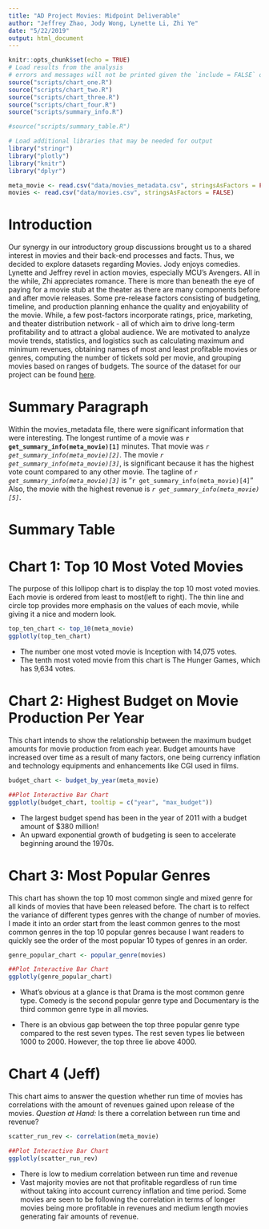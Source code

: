 ```yaml
---
title: "AD Project Movies: Midpoint Deliverable"
author: "Jeffrey Zhao, Jody Wong, Lynette Li, Zhi Ye"
date: "5/22/2019"
output: html_document
---
```


```r
knitr::opts_chunk$set(echo = TRUE)
# Load results from the analysis
# errors and messages will not be printed given the `include = FALSE` option
source("scripts/chart_one.R")
source("scripts/chart_two.R")
source("scripts/chart_three.R")
source("scripts/chart_four.R")
source("scripts/summary_info.R")

#source("scripts/summary_table.R")

# Load additional libraries that may be needed for output
library("stringr")
library("plotly")
library("knitr")
library("dplyr")
```

```r
meta_movie <- read.csv("data/movies_metadata.csv", stringsAsFactors = FALSE)
movies <- read.csv("data/movies.csv", stringsAsFactors = FALSE)
```


# Introduction 
Our synergy in our introductory group discussions brought us to a shared
interest in movies and their back-end processes and facts. Thus, we decided
to explore datasets regarding Movies. Jody enjoys comedies. Lynette and
Jeffrey revel in action movies, especially MCU's Avengers. All in the while,
Zhi appreciates romance. There is more than beneath the eye of paying for a
movie stub at the theater as there are many components before and after movie
releases. Some pre-release factors consisting of budgeting, timeline, and
production planning enhance the quality and enjoyability of the movie. While,
a few post-factors incorporate ratings, price, marketing, and theater
distribution network - all of which aim to drive long-term profitability and
to attract a global audience. We are motivated to analyze movie trends,
statistics, and logistics such as calculating maximum and minimum revenues,
obtaining names of most and least profitable movies or genres, computing the
number of tickets sold per movie, and grouping movies based on
ranges of budgets. The source of the dataset for our project can be found
[here](https://www.kaggle.com/rounakbanik/the-movies-dataset/version/7).

# Summary Paragraph
Within the movies_metadata file, there were significant information
that were interesting. The longest runtime of a movie was
**`r get_summary_info(meta_movie)[1]`** minutes. That movie was
_`r get_summary_info(meta_movie)[2]`_. The movie
_`r get_summary_info(meta_movie)[3]`_, is significant because it has the
highest vote count compared to any other movie. The tagline of
_`r get_summary_info(meta_movie)[3]`_ is
"`r get_summary_info(meta_movie)[4]`" Also, the movie with the highest
revenue is _`r get_summary_info(meta_movie)[5]`_.

# Summary Table 

# Chart 1: Top 10 Most Voted Movies

The purpose of this lollipop chart is to display the top 10 most voted movies.
Each movie is ordered from least to most(left to right). The thin line and 
circle top provides more emphasis on the values of each movie, while giving
it a nice and modern look. 

```r
top_ten_chart <- top_10(meta_movie)
ggplotly(top_ten_chart)
```

- The number one most voted movie is Inception with 14,075 votes.
- The tenth most voted movie from this chart is The Hunger Games, which
has 9,634 votes. 

# Chart 2: Highest Budget on Movie Production Per Year

This chart intends to show the relationship between the maximum budget
amounts for movie production from each year. Budget amounts have increased
over time as a result of many factors, one being currency inflation and
technology equipments and enhancements like CGI used in films.

```r
budget_chart <- budget_by_year(meta_movie)

##Plot Interactive Bar Chart
ggplotly(budget_chart, tooltip = c("year", "max_budget"))
```

- The largest budget spend has been in the year of 2011 with a budget amount of $380 million!
- An upward exponential growth of budgeting is seen to accelerate beginning around the 1970s.

# Chart 3: Most Popular Genres

This chart has shown the top 10 most common single and mixed genre for all kinds of movies that have been released before. The chart is to relfect the variance of different types genres with the change of number of movies. I made it into an order start from the least common genres to the most common genres in the top 10 popular genres because I want readers to quickly see the order of the most popular 10 types of genres in an order.

```r
genre_popular_chart <- popular_genre(movies)

##Plot Interactive Bar Chart
ggplotly(genre_popular_chart)
```

- What's obvious at a glance is that Drama is the most common genre type. Comedy is the second popular genre type and Documentary is the third common genre type in all movies.

- There is an obvious gap between the top three popular genre type compared to the rest seven types. The rest seven types lie between 1000 to 2000. However, the top three lie above 4000.

# Chart 4 (Jeff)
This chart aims to answer the question whether run time of movies has correlations with the amount of revenues gained upon release of the movies. *Question at Hand:* Is there a correlation between run time and revenue?
```r
scatter_run_rev <- correlation(meta_movie)

##Plot Interactive Bar Chart
ggplotly(scatter_run_rev)
```
- There is low to medium correlation between run time and revenue
- Vast majority movies are not that profitable regardless of run time without taking into account currency inflation and time period. Some movies are seen to be following the correlation in terms of longer movies being more profitable in revenues and medium length movies generating fair amounts of revenue.

